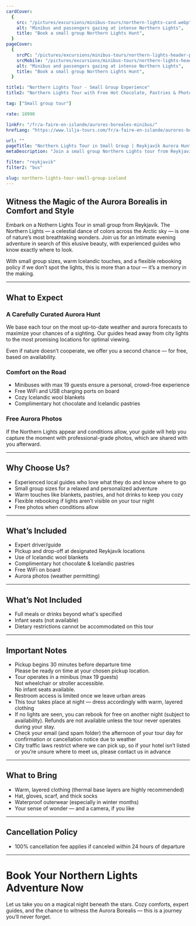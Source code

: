 ```yaml
---
cardCover:
  {
    src: "/pictures/excursions/minibus-tours/northern-lights-card.webp",
    alt: "Minibus and passengers gazing at intense Northern Lights",
    title: "Book a small group Northern Lights Hunt",
  }
pageCover:
  {
    srcPC: "/pictures/excursions/minibus-tours/northern-lights-header-pc.webp",
    srcMobile: "/pictures/excursions/minibus-tours/northern-lights-header-mobile.webp",
    alt: "Minibus and passengers gazing at intense Northern Lights",
    title: "Book a small group Northern Lights Hunt",
  }

title1: "Northern Lights Tour - Small Group Experience"
title2: "Northern Lights Tour with Free Hot Chocolate, Pastries & Photos"

tag: ["Small group tour"]

rate: 18990

linkFr: "/fr/a-faire-en-islande/aurores-boreales-minibus/"
hrefLang: "https://www.lilja-tours.com/fr/a-faire-en-islande/aurores-boreales-minibus/"

url: ""
pageTitle: "Northern Lights Tour in Small Group | Reykjavík Aurora Hunt"
metaDescription: "Join a small group Northern Lights tour from Reykjavík. Enjoy hot chocolate, pastries, and expert guidance while chasing the Aurora Borealis. Free rebooking if no lights are seen!"

filter: "reykjavik"
filter2: "bus"

slug: northern-lights-tour-small-group-iceland
---
```


## Witness the Magic of the Aurora Borealis in Comfort and Style

Embark on a Nothern Lights Tour in small group from Reykjavík. The Northern Lights — a celestial dance of colors across the Arctic sky — is one of nature’s most breathtaking wonders. Join us for an intimate evening adventure in search of this elusive beauty, with experienced guides who know exactly where to look.

With small group sizes, warm Icelandic touches, and a flexible rebooking policy if we don’t spot the lights, this is more than a tour — it’s a memory in the making.

---

## What to Expect

### A Carefully Curated Aurora Hunt

We base each tour on the most up-to-date weather and aurora forecasts to maximize your chances of a sighting. Our guides head away from city lights to the most promising locations for optimal viewing.

Even if nature doesn’t cooperate, we offer you a second chance — for free, based on availability.

### Comfort on the Road

- Minibuses with max 19 guests ensure a personal, crowd-free experience
- Free WiFi and USB charging ports on board
- Cozy Icelandic wool blankets
- Complimentary hot chocolate and Icelandic pastries

### Free Aurora Photos

If the Northern Lights appear and conditions allow, your guide will help you capture the moment with professional-grade photos, which are shared with you afterward.

---

## Why Choose Us?

- Experienced local guides who love what they do and know where to go
- Small group sizes for a relaxed and personalized adventure
- Warm touches like blankets, pastries, and hot drinks to keep you cozy
- Flexible rebooking if lights aren’t visible on your tour night
- Free photos when conditions allow

---

## What’s Included

- Expert driver/guide
- Pickup and drop-off at designated Reykjavík locations
- Use of Icelandic wool blankets
- Complimentary hot chocolate & Icelandic pastries
- Free WiFi on board
- Aurora photos (weather permitting)

---

## What’s Not Included

- Full meals or drinks beyond what's specified
- Infant seats (not available)
- Dietary restrictions cannot be accommodated on this tour

---

## Important Notes

- Pickup begins 30 minutes before departure time  
  Please be ready on time at your chosen pickup location.
- Tour operates in a minibus (max 19 guests)  
  Not wheelchair or stroller accessible.  
  No infant seats available.
- Restroom access is limited once we leave urban areas
- This tour takes place at night — dress accordingly with warm, layered clothing
- If no lights are seen, you can rebook for free on another night (subject to availability). Refunds are not available unless the tour never operates during your stay.
- Check your email (and spam folder) the afternoon of your tour day for confirmation or cancellation notice due to weather
- City traffic laws restrict where we can pick up, so if your hotel isn’t listed or you’re unsure where to meet us, please contact us in advance

---

## What to Bring

- Warm, layered clothing (thermal base layers are highly recommended)
- Hat, gloves, scarf, and thick socks
- Waterproof outerwear (especially in winter months)
- Your sense of wonder — and a camera, if you like

---

## Cancellation Policy

- 100% cancellation fee applies if canceled within 24 hours of departure

---

# Book Your Northern Lights Adventure Now

Let us take you on a magical night beneath the stars. Cozy comforts, expert guides, and the chance to witness the Aurora Borealis — this is a journey you’ll never forget.

<script
  type="text/javascript"
  src="https://widgets.bokun.io/assets/javascripts/apps/build/BokunWidgetsLoader.js?bookingChannelUUID=97236c68-b945-4a96-8587-660bdc4c45fd"
  async
></script>

<div
  class="bokunWidget"
  data-src="https://widgets.bokun.io/online-sales/97236c68-b945-4a96-8587-660bdc4c45fd/experience-calendar/744987"
></div>
